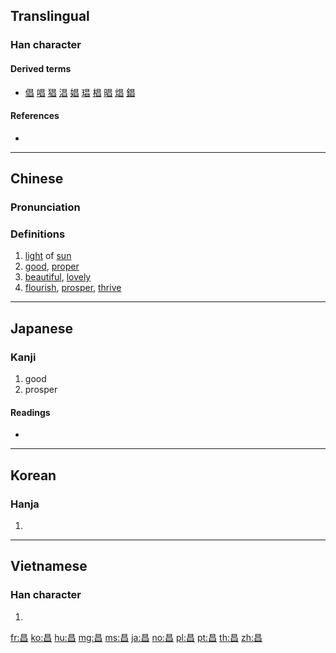 ==Translingual==

===Han character===
{{Han char|rn=72|rad=日|as=04|sn=8|four=60600|canj=AA|ids=⿱日日}}

====Derived terms====
* [[倡]] [[唱]] [[猖]] [[淐]] [[娼]] [[琩]] [[椙]] [[晿]] [[焻]] [[錩]]

====References====
* {{Han ref|kx=0491.100|dkj=13803|dj=0852.160|hdz=21490.030|uh=660C|ud=26124|bh=A9F7|bd=43511}}

----

==Chinese==
{{zh-forms}}

===Pronunciation===
{{zh-pron
|m=chāng
|c=coeng1
|mn=chhiong
|mc=y
|oc=y
|ma=
|cat=n,a,v
}}

===Definitions===
# [[light]] of [[sun]]
# [[good]], [[proper]]
# [[beautiful]], [[lovely]]
# [[flourish]], [[prosper]], [[thrive]]

----

==Japanese==

===Kanji===
{{ja-kanji|grade=|rs=日04}}

# good
# prosper

====Readings====
* {{ja-readings|on=[[しょう]] (shō)|kun=[[さかん]] (sakan)|nanori=[[まさ]] (masa), [[あき]] (aki)}}

----

==Korean==

===Hanja===
{{ko-hanja|hangeul=창|eumhun=|rv=chang|mr=ch'ang|y=chang}}

# {{defn|lang=ko|sort=日04}}

----

==Vietnamese==

===Han character===
{{vi-hantu|[[xương]]|rs=日04}}

# {{defn|lang=vi|sort=日04}}

[[fr:昌]]
[[ko:昌]]
[[hu:昌]]
[[mg:昌]]
[[ms:昌]]
[[ja:昌]]
[[no:昌]]
[[pl:昌]]
[[pt:昌]]
[[th:昌]]
[[zh:昌]]